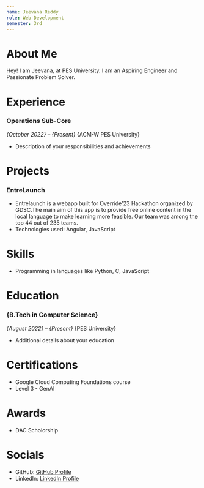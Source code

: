 ```yaml
---
name: Jeevana Reddy
role: Web Development
semester: 3rd
---
```


# About Me
Hey! I am Jeevana,  at PES University. I am  an Aspiring Engineer and Passionate Problem Solver.

# Experience

### **Operations Sub-Core**
_{October 2022} – {Present}_
{ACM-W PES University}

- Description of your responsibilities and achievements

# Projects

### **EntreLaunch**
- Entrelaunch is a webapp built for Override'23 Hackathon organized by GDSC.The main aim of this app is to provide free online content in the local language to make learning more feasible. Our team was among the top 44 out of 235 teams.
- Technologies used: Angular, JavaScript

# Skills

- Programming in languages like Python, C, JavaScript

# Education

### {B.Tech in Computer Science}
_{August 2022} – {Present}_
{PES University}

- Additional details about your education

# Certifications

- Google Cloud Computing Foundations course
- Level 3 - GenAI

# Awards

- DAC Scholorship

# Socials

- GitHub: [GitHub Profile](https://github.com/jeevana05)
- LinkedIn: [LinkedIn Profile](https://www.linkedin.com/in/jeevana-reddy)
